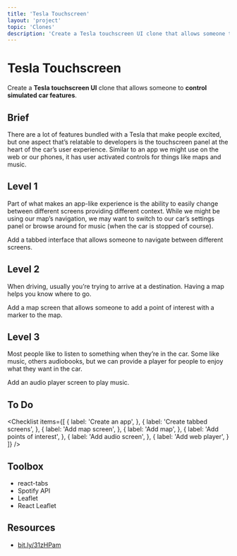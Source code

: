 ```yaml
---
title: 'Tesla Touchscreen'
layout: 'project'
topic: 'Clones'
description: 'Create a Tesla touchscreen UI clone that allows someone to control simulated car features.'
---
```



<ProjectHeader>

# Tesla Touchscreen

Create a <strong className="color-blue">Tesla touchscreen UI</strong> clone that allows someone to <strong className="color-purple">control simulated car features</strong>.

</ProjectHeader>

<ProjectContent>

## Brief

There are a lot of features bundled with a Tesla that make people excited, but one aspect that’s relatable to developers is the touchscreen panel at the heart of the car’s user experience. Similar to an app we might use on the web or our phones, it has user activated controls for things like maps and music.

## Level 1

Part of what makes an app-like experience is the ability to easily change between different screens providing different context. While we might be using our map’s navigation, we may want to switch to our car’s settings panel or browse around for music (when the car is stopped of course).

Add a tabbed interface that allows someone to navigate between different screens.

<LoginRequired>

## Level 2

When driving, usually you’re trying to arrive at a destination. Having a map helps you know where to go.

Add a map screen that allows someone to add a point of interest with a marker to the map.

## Level 3

Most people like to listen to something when they’re in the car. Some like music, others audiobooks, but we can provide a player for people to enjoy what they want in the car.

Add an audio player screen to play music.

</LoginRequired>

</ProjectContent>

<ProjectSidebar>

## To Do

<Checklist items={[
  {
    label: 'Create an app',
  },
  {
    label: 'Create tabbed screens',
  },
  {
    label: 'Add map screen',
  },
  {
    label: 'Add map',
  },
  {
    label: 'Add points of interest',
  },
  {
    label: 'Add audio screen',
  },
  {
    label: 'Add web player',
  }
]} />

## Toolbox
- react-tabs
- Spotify API
- Leaflet
- React Leaflet

## Resources
- [bit.ly/31zHPam](https://bit.ly/31zHPam)

</ProjectSidebar>